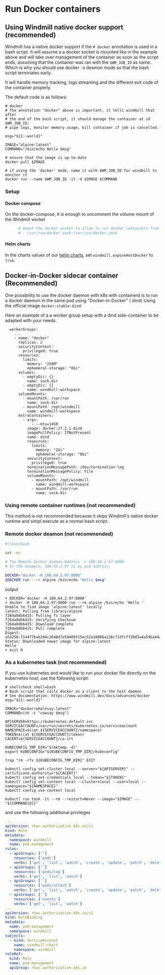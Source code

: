 
# Run Docker containers

## Using Windmill native docker support (recommended)

Windmill has a native docker support if the `# docker` annotation is used in a bash script. It will assume a a docker socket is mounted like in the example above and will take over management of the container as soon as the script ends, assuming that the container was ran with the `$WM_JOB_ID` as name.
Which is why you should use docker `-d` deamon mode so that the bash script terminates early.

It will handle memory tracking, logs streaming and the different exit code of the container properly.

The default code is as follows:

```
# docker
# The annotation "docker" above is important, it tells windmill that after 
# the end of the bash script, it should manage the container at id $WM_JOB_ID:
# pipe logs, monitor memory usage, kill container if job is cancelled.

msg="${1:-world}"

IMAGE="alpine:latest"
COMMAND="/bin/echo Hello $msg"

# ensure that the image is up-to-date
docker pull $IMAGE

# if using the 'docker' mode, name it with $WM_JOB_ID for windmill to monitor it
docker run --name $WM_JOB_ID -it -d $IMAGE $COMMAND
```

### Setup

#### Docker compose

On the docker-compose, it is enough to uncomment the volume mount of the Windmill worker

```dockerfile
      # mount the docker socket to allow to run docker containers from within the workers
      # - /var/run/docker.sock:/var/run/docker.sock
```

#### Helm charts

In the charts values of our [helm charts](https://github.com/windmill-labs/windmill-helm-charts), set `windmill.exposeHostDocker` to `true`.

## Docker-in-Docker sidecar container (Recommended)

One possibility to use the docker daemon with k8s with containerd is to run a docker daemon in the same pod using "Docker-in-Docker" ( dind) Using the official image `docker:stable-dind`:

Here an example of a a worker group setup with a dind side-container to be adapted with your needs.

```
  workerGroups:
    ...
    - name: "docker"
      replicas: 2
      securityContext:
        privileged: true
      resources:
        limits:
          memory: "256M"
          ephemeral-storage: "8Gi"
      volumes:
        - emptyDir: {}
          name: sock-dir
        - emptyDir: {}
          name: windmill-workspace
      volumeMounts:
        - mountPath: /var/run
          name: sock-dir
        - mountPath: /opt/windmill
          name: windmill-workspace
      extraContainers:
        - args:
            - --mtu=1450
          image: docker:27.2.1-dind
          imagePullPolicy: IfNotPresent
          name: dind
          resources:
            limits:
              memory: "2Gi"
              ephemeral-storage: "8Gi"
          securityContext:
            privileged: true
          terminationMessagePath: /dev/termination-log
          terminationMessagePolicy: File
          volumeMounts:
            - mountPath: /opt/windmill
              name: windmill-workspace
            - mountPath: /var/run
              name: sock-dir
```




### Using remote container runtimes (not recommended)

This method is not recommended because it skips Windmill's native docker runtime and simpl execute as a normal bash script.

### Remote docker deamon (not recommended)

```bash
#!/bin/bash

set -ex

# The Remote Docker daemon Address -> 100.64.2.97:8000
# In the example, 100.64.2.97 is my pod address.

DOCKER="docker -H 100.64.2.97:8000"
$DOCKER run --rm alpine /bin/echo "Hello $msg"
```

output

```log
+ DOCKER='docker -H 100.64.2.97:8000'
+ docker -H 100.64.2.97:8000 run --rm alpine /bin/echo 'Hello '
Unable to find image 'alpine:latest' locally
latest: Pulling from library/alpine
7264a8db6415: Pulling fs layer
7264a8db6415: Verifying Checksum
7264a8db6415: Download complete
7264a8db6415: Pull complete
Digest: sha256:7144f7bab3d4c2648d7e59409f15ec52a18006a128c733fcff20d3a4a54ba44a
Status: Downloaded newer image for alpine:latest
Hello
+ exit 0
```

### As a kubernetes task (not recommended)

If you use kubernetes and would like to run your docker file directly on the kubernetes host, use the following script:

```
# shellcheck shell=bash
# Bash script that calls docker as a client to the host daemon
# See documentation: https://www.windmill.dev/docs/advanced/docker
msg="${1:-world}"

IMAGE="docker/whalesay:latest"
COMMAND=(sh -c "cowsay $msg")

APISERVER=https://kubernetes.default.svc
SERVICEACCOUNT=/var/run/secrets/kubernetes.io/serviceaccount
NAMESPACE=$(cat ${SERVICEACCOUNT}/namespace)
TOKEN=$(cat ${SERVICEACCOUNT}/token)
CACERT=${SERVICEACCOUNT}/ca.crt

KUBECONFIG_TMP_DIR="$(mktemp -d)"
export KUBECONFIG="${KUBECONFIG_TMP_DIR}/kubeconfig"

trap "rm -rfv ${KUBECONFIG_TMP_DIR}" EXIT

kubectl config set-cluster local --server="${APISERVER}" --certificate-authority="${CACERT}"
kubectl config set-credentials local --token="${TOKEN}"
kubectl config set-context local --cluster=local --user=local --namespace="${NAMESPACE}"
kubectl config use-context local

kubectl run task -it --rm --restart=Never --image="$IMAGE" -- "${COMMAND[@]}"
```

and use the following additional privileges

```yaml
---
apiVersion: rbac.authorization.k8s.io/v1
kind: Role
metadata:
  namespace: windmill
  name: pod-management
rules:
  - apiGroups: ['']
    resources: ['pods']
    verbs: ['get', 'list', 'watch', 'create', 'update', 'patch', 'delete']
  - apiGroups: ['']
    resources: ['pods/log']
    verbs: ['get', 'list', 'watch']
  - apiGroups: ['']
    resources: ['pods/attach']
    verbs: ['get', 'list', 'watch', 'create', 'update', 'patch', 'delete']
  - apiGroups: ['']
    resources: ['events']
    verbs: ['get', 'list', 'watch']
---
apiVersion: rbac.authorization.k8s.io/v1
kind: RoleBinding
metadata:
  name: pod-management
  namespace: windmill
subjects:
  - kind: ServiceAccount
    name: windmill-chart
    namespace: windmill
roleRef:
  kind: Role
  name: pod-management
  apiGroup: rbac.authorization.k8s.io
```

